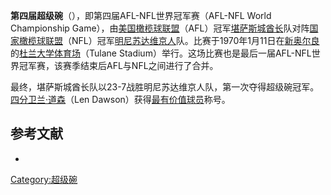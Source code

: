 {{noteTA
|1=zh-cn:超级碗; zh-tw:超級盃; zh-hk:超級碗;
}}
'''第四届超级碗'''（{{lang|en|Super Bowl IV}}），即第四届AFL-NFL世界冠军赛（AFL-NFL World Championship Game），由[[美国橄榄球联盟|美国橄榄球联盟]]（AFL）冠军[[堪萨斯城酋长|堪萨斯城酋长]]队对阵[[国家橄榄球联盟|国家橄榄球联盟]]（NFL）冠军[[明尼苏达维京人|明尼苏达维京人]]队。比赛于1970年1月11日在[[新奥尔良|新奥尔良]]的[[杜兰大学体育场|杜兰大学体育场]]（Tulane Stadium）举行。这场比赛也是最后一届AFL-NFL世界冠军赛，该赛季结束后AFL与NFL之间进行了合并。

最终，堪萨斯城酋长队以23-7战胜明尼苏达维京人队，第一次夺得超级碗冠军。[[四分卫|四分卫]][[兰·道森|兰·道森]]（Len Dawson）获得[[超级碗最有价值球员|最有价值球员]]称号。

== 参考文献 ==
{{ReflistH}}
* {{cite web|url=http://www.nfl.com/superbowl/history/recap/sb{{lc:IV}}|title=Super Bowl IV|publisher=Official NFL web site}}{{Dead link|date=2018年6月 |bot=InternetArchiveBot |fix-attempted=no }}{{en}}
{{ReflistF}}

{{Super Bowl}}

[[Category:超级碗|Category:超级碗]]

{{American Football-stub}}